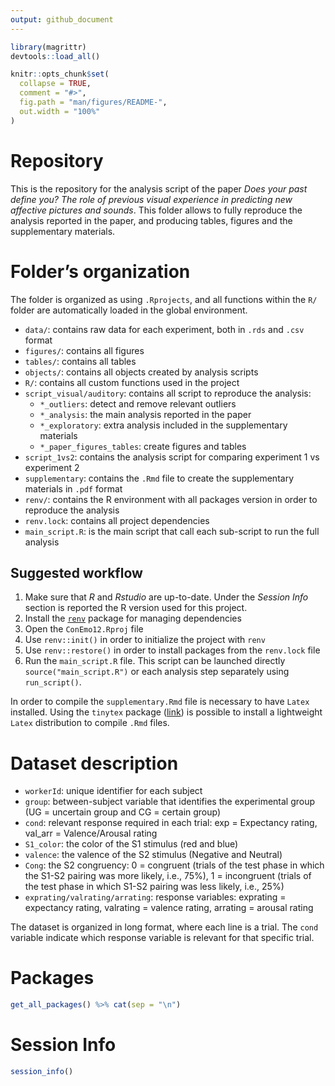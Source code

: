 ```yaml
---
output: github_document
---
```


```r
library(magrittr)
devtools::load_all()
```

<!-- README.md is generated from README.Rmd. Please edit that file -->

```r
knitr::opts_chunk$set(
  collapse = TRUE,
  comment = "#>",
  fig.path = "man/figures/README-",
  out.width = "100%"
)
```

# Repository

This is the repository for the analysis script of the paper *Does your past define you? The role of previous visual experience in predicting new affective pictures and sounds*. This folder allows to fully reproduce the analysis reported in the paper, and producing tables, figures and the supplementary materials.

# Folder's organization

The folder is organized as using `.Rprojects`, and all functions within the `R/` folder are automatically loaded in the global environment.

- `data/`: contains raw data for each experiment, both in `.rds` and `.csv` format
- `figures/`: contains all figures
- `tables/`: contains all tables
- `objects/`: contains all objects created by analysis scripts
- `R/`: contains all custom functions used in the project
- `script_visual/auditory`: contains all script to reproduce the analysis:
  - `*_outliers`: detect and remove relevant outliers
  - `*_analysis`: the main analysis reported in the paper
  - `*_exploratory`: extra analysis included in the supplementary materials
  - `*_paper_figures_tables`: create figures and tables
- `script_1vs2`: contains the analysis script for comparing experiment 1 vs experiment 2
- `supplementary`: contains the `.Rmd` file to create the supplementary materials in `.pdf` format
- `renv/`: contains the R environment with all packages version in order to reproduce the analysis
- `renv.lock`: contains all project dependencies
- `main_script.R`: is the main script that call each sub-script to run the full analysis

## Suggested workflow

1. Make sure that *R* and *Rstudio* are up-to-date. Under the *Session Info* section is reported the R version used for this project.
2. Install the [`renv`](https://rstudio.github.io/renv/articles/renv.html) package for managing dependencies
3. Open the `ConEmo12.Rproj` file
4. Use `renv::init()` in order to initialize the project with `renv`
5. Use `renv::restore()` in order to install packages from the `renv.lock` file
6. Run the `main_script.R` file. This script can be launched directly `source("main_script.R")` or each analysis step separately using `run_script()`.

In order to compile the `supplementary.Rmd` file is necessary to have `Latex` installed. Using the `tinytex` package ([link](https://yihui.org/tinytex/)) is possible to install a lightweight `Latex` distribution to compile `.Rmd` files.

# Dataset description

- `workerId`: unique identifier for each subject
- `group`: between-subject variable that identifies the experimental group (UG = uncertain group and CG = certain group)
- `cond`: relevant response required in each trial: exp = Expectancy rating, val_arr = Valence/Arousal rating
- `S1_color`: the color of the S1 stimulus (red and blue)
- `valence`: the valence of the S2 stimulus (Negative and Neutral)
- `Cong`: the S2 congruency: 0 = congruent (trials of the test phase in which the S1-S2 pairing was more likely, i.e., 75%), 1 = incongruent (trials of the test phase in which S1-S2 pairing was less likely, i.e., 25%)
- `exprating/valrating/arrating`: response variables: exprating = expectancy rating, valrating = valence rating, arrating = arousal rating

The dataset is organized in long format, where each line is a trial. The `cond` variable indicate which response variable is relevant for that specific trial.

# Packages

```r
get_all_packages() %>% cat(sep = "\n")
```

# Session Info

```r
session_info()
```